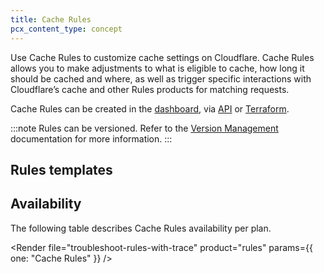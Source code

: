 ```yaml
---
title: Cache Rules
pcx_content_type: concept
---
```



Use Cache Rules to customize cache settings on Cloudflare. Cache Rules allows you to make adjustments to what is eligible to cache, how long it should be cached and where, as well as trigger specific interactions with Cloudflare’s cache and other Rules products for matching requests.

Cache Rules can be created in the [dashboard](/cache/how-to/cache-rules/create-dashboard/), via [API](/cache/how-to/cache-rules/create-api/) or [Terraform](/cache/how-to/cache-rules/terraform-example/).

:::note
Rules can be versioned. Refer to the [Version Management](/version-management/) documentation for more information.
:::


## Rules templates

<Render file="rules-templates" product="rules" />

## Availability

The following table describes Cache Rules availability per plan.

<FeatureTable id="cache.cache_rules" />

<Render
	file="troubleshoot-rules-with-trace"
	product="rules"
	params={{ one: "Cache Rules" }}
/>
